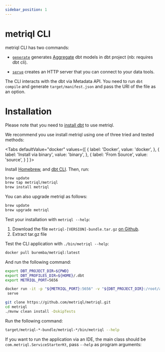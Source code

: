 ```yaml
---
sidebar_position: 1
---
```


# metriql CLI

metriql CLI has two commands:

* [`generate`](generate) generates [Aggregate](/introduction/aggregates) dbt models in dbt project (nb: requires dbt cli).

* [`serve`](serve) creates an HTTP server that you can connect to your data tools.

The CLI interacts with the dbt via Metadata API. You need to run `dbt compile` and generate `target/manifest.json` and pass the URI of the file as an option.

# Installation

Please note that you need to [install dbt](https://docs.getdbt.com/dbt-cli/installation) to use metriql. 

We recommend you use install metriql using one of three tried and tested methods:

<Tabs
  defaultValue="docker"
  values={[
    { label: 'Docker', value: 'docker', },
    { label: 'Install via binary', value: 'binary', },
    { label: 'From Source', value: 'source', }
  ]
}>
<TabItem value="homebrew">

Install [Homebrew](http://brew.sh/), and [dbt CLI](https://docs.getdbt.com/dbt-cli/installation#homebrew). Then, run:

``` bash
brew update
brew tap metriql/metriql
brew install metriql
```

You can also upgrade metriql as follows:

``` bash
brew update
brew upgrade metriql
```

Test your installation with `metriql --help`:
</TabItem>

<TabItem value="binary">

1. Download the file `metriql-[VERSION]-bundle.tar.gz` [on Github](https://github.com/metriql/metriql/packages/820012).
2. Extract tar.gz file

Test the CLI application with  `./bin/metriql --help`:

</TabItem>

<TabItem value="docker">

``` bash
docker pull buremba/metriql:latest
```

And run the following command:


``` bash
export DBT_PROJECT_DIR=${PWD}
export DBT_PROFILES_DIR=${HOME}/.dbt
export METRIQL_PORT=5656

docker run -it -p "${METRIQL_PORT}:5656" -v "${DBT_PROJECT_DIR}:/root/app" -v "${DBT_PROFILES_DIR}:/root/.dbt" -e METRIQL_RUN_HOST=0.0.0.0 -e DBT_PROJECT_DIR=/root/app buremba/metriql \
 serve
```

</TabItem>

<TabItem value="source">

``` bash
git clone https://github.com/metriql/metriql.git
cd metriql
./mvnw clean install -DskipTests
```

Run the following command:

``` bash
target/metriql-*-bundle/metriql-*/bin/metriql --help
```

If you want to run the application via an IDE, the main class should be `com.metriql.ServiceStarterKt`, pass `--help` as program arguments:

</TabItem>

</Tabs>
